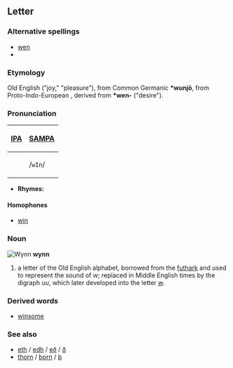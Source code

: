 ==Letter==
{{Wikipedia}}
===Alternative spellings===
*[[wen]]
*{{IPAchar|[[ƿ]]}}

===Etymology===
Old English {{IPAchar|[[ƿynn]], [[ƿen]]}} ("joy," "pleasure"), from Common Germanic '''*wunjō''', from Proto-Indo-European {{IPAchar|'''*wn-yeH₂'''}}, derived from '''*wen-''' ("desire").  

===Pronunciation===
{| border=1 cellpadding=5
! [[w:IPA|IPA]] !! [[w:SAMPA|SAMPA]]
|-
| {{IPAchar|/wɪn/}} || /<tt>wIn</tt>/
|}

*'''Rhymes:''' {{IPAchar|[[Rhymes:English:-ɪn|-ɪn]]}}

====Homophones====
*[[win]]

===Noun===
[[Image:Wynn.png|right|Wynn]]
'''wynn'''
# a letter of the Old English alphabet, borrowed from the [[futhark]] and used to represent the sound of ''w''; replaced in Middle English times by the digraph ''uu'', which later developed into the letter [[w]].

===Derived words===
*[[winsome]]

===See also===
*[[eth]] / [[edh]] / [[eð]] / [[ð]]
*[[thorn]] / [[þorn]] / [[þ]]